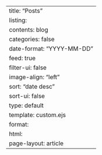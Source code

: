 ---
title: "Posts"
listing:
  contents: blog
  categories: false
  date-format: "YYYY-MM-DD"
  feed: true
  filter-ui: false
  image-align: "left"
  sort: "date desc"
  sort-ui: false
  type: default
  template: custom.ejs
format: 
  html:
    page-layout: article
---